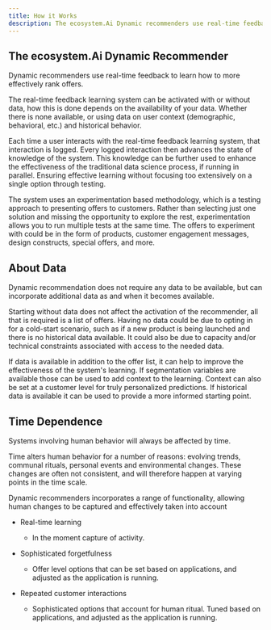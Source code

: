 ```yaml
---
title: How it Works
description: The ecosystem.Ai Dynamic recommenders use real-time feedback to learn how to more effectively rank offers.
---
```


## The ecosystem.Ai Dynamic Recommender
Dynamic recommenders use real-time feedback to learn how to more effectively rank offers.

The real-time feedback learning system can be activated with or without data, how this is done depends on the availability of your data. Whether there is none available, or using data on user context (demographic, behavioral, etc.) and historical behavior.

Each time a user interacts with the real-time feedback learning system, that interaction is logged. Every logged interaction then advances the state of knowledge of the system. This knowledge can be further used to enhance the effectiveness of the traditional data science process, if running in parallel. Ensuring effective learning without focusing too extensively on a single option through testing.

The system uses an experimentation based methodology, which is a testing approach to presenting offers to customers. Rather than selecting just one solution and missing the opportunity to explore the rest, experimentation allows you to run multiple tests at the same time. The offers to experiment with could be in the form of products, customer engagement messages, design constructs, special offers, and more.

## About Data
Dynamic recommendation does not require any data to be available, but can incorporate additional data as and when it becomes available.

Starting without data does not affect the activation of the recommender, all that is required is a list of offers. Having no data could be due to opting in for a cold-start scenario, such as if a new product is being launched and there is no historical data available. It could also be due to capacity and/or technical constraints associated with access to the needed data.

If data is available in addition to the offer list, it can help to improve the effectiveness of the system's learning. If segmentation variables are available those can be used to add context to the learning. Context can also be set at a customer level for truly personalized predictions. If historical data is available it can be used to provide a more informed starting point.

## Time Dependence
Systems involving human behavior will always be affected by time.

Time alters human behavior for a number of reasons: evolving trends, communal rituals, personal events and environmental changes. These changes are often not consistent, and will therefore happen at varying points in the time scale.

Dynamic recommenders incorporates a range of functionality, allowing human changes to be captured and effectively taken into account

- Real-time learning 
  - In the moment capture of activity.

- Sophisticated forgetfulness 
  - Offer level options that can be set based on applications, and adjusted as the application is running.

- Repeated customer interactions 
  - Sophisticated options that account for human ritual. Tuned based on applications, and adjusted as the application is running.